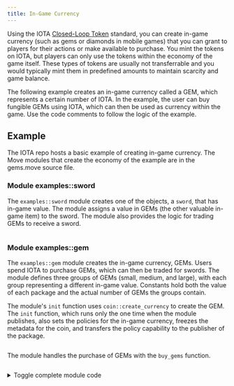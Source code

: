 ```yaml
---
title: In-Game Currency
---
```



Using the IOTA [Closed-Loop Token](../../standards/closed-loop-token.mdx) standard, you can create in-game currency (such as gems or diamonds in mobile games) that you can grant to players for their actions or make available to purchase. You mint the tokens on IOTA, but players can only use the tokens within the economy of the game itself. These types of tokens are usually not transferrable and you would typically mint them in predefined amounts to maintain scarcity and game balance.

The following example creates an in-game currency called a GEM, which represents a certain number of IOTA. In the example, the user can buy fungible GEMs using IOTA, which can then be used as currency within the game. Use the code comments to follow the logic of the example.

## Example

The IOTA repo hosts a basic example of creating in-game currency. The Move modules that create the economy of the example are in the gems.move source file.

### Module examples::sword

The `examples::sword` module creates one of the objects, a `sword`, that has in-game value. The module assigns a value in GEMs (the other valuable in-game item) to the sword. The module also provides the logic for trading GEMs to receive a sword.

```move file=<rootDir>/examples/move/token/sources/gems.move#L8-L32
```

### Module examples::gem

The `examples::gem` module creates the in-game currency, GEMs. Users spend IOTA to purchase GEMs, which can then be traded for swords. The module defines three groups of GEMs (small, medium, and large), with each group representing a different in-game value. Constants hold both the value of each package and the actual number of GEMs the groups contain.

The module's `init` function uses `coin::create_currency` to create the GEM. The `init` function, which runs only the one time when the module publishes, also sets the policies for the in-game currency, freezes the metadata for the coin, and transfers the policy capability to the publisher of the package.

```move file=<rootDir>/examples/move/token/sources/gems.move#L76-L100
```

The module handles the purchase of GEMs with the `buy_gems` function.

```move file=<rootDir>/examples/move/token/sources/gems.move#L104-L125
```

<details>
<summary>
Toggle complete module code 
</summary>

```move file=<rootDir>/examples/move/token/sources/gems.move
```

</details>

<Quiz questions={questions} />